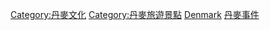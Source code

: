 [[Category:丹麥文化|Category:丹麥文化]]
[[Category:丹麥旅遊景點|Category:丹麥旅遊景點]]
[[Category:各國娛樂事件|Denmark]]
[[Category:丹麥事件|]]